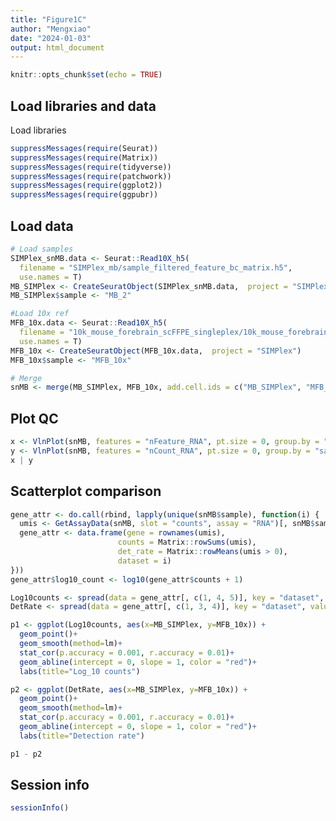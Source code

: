 ```yaml
---
title: "Figure1C"
author: "Mengxiao"
date: "2024-01-03"
output: html_document
---
```


```r
knitr::opts_chunk$set(echo = TRUE)
```

## Load libraries and data

Load libraries

```r
suppressMessages(require(Seurat))
suppressMessages(require(Matrix))
suppressMessages(require(tidyverse))
suppressMessages(require(patchwork))
suppressMessages(require(ggplot2))
suppressMessages(require(ggpubr))
```

## Load data

```r
# Load samples
SIMPlex_snMB.data <- Seurat::Read10X_h5(
  filename = "SIMPlex_mb/sample_filtered_feature_bc_matrix.h5",
  use.names = T)
MB_SIMPlex <- CreateSeuratObject(SIMPlex_snMB.data,  project = "SIMPlex")
MB_SIMPlex$sample <- "MB_2"

#Load 10x ref
MFB_10x.data <- Seurat::Read10X_h5(
  filename = "10k_mouse_forebrain_scFFPE_singleplex/10k_mouse_forebrain_scFFPE_singleplex_count_sample_filtered_feature_bc_matrix.h5",
  use.names = T)
MFB_10x <- CreateSeuratObject(MFB_10x.data,  project = "SIMPlex")
MFB_10x$sample <- "MFB_10x"

# Merge
snMB <- merge(MB_SIMPlex, MFB_10x, add.cell.ids = c("MB_SIMPlex", "MFB_10x"), project = "multi_mod")
```

## Plot QC

```r
x <- VlnPlot(snMB, features = "nFeature_RNA", pt.size = 0, group.by = "sample") + NoLegend()
y <- VlnPlot(snMB, features = "nCount_RNA", pt.size = 0, group.by = "sample", y.max = 100000) + NoLegend()
x | y
```

## Scatterplot comparison

```r
gene_attr <- do.call(rbind, lapply(unique(snMB$sample), function(i) {
  umis <- GetAssayData(snMB, slot = "counts", assay = "RNA")[, snMB$sample %in% i]
  gene_attr <- data.frame(gene = rownames(umis),
                        counts = Matrix::rowSums(umis), 
                        det_rate = Matrix::rowMeans(umis > 0),
                        dataset = i)
}))
gene_attr$log10_count <- log10(gene_attr$counts + 1)

Log10counts <- spread(data = gene_attr[, c(1, 4, 5)], key = "dataset", value = "log10_count")
DetRate <- spread(data = gene_attr[, c(1, 3, 4)], key = "dataset", value = "det_rate")

p1 <- ggplot(Log10counts, aes(x=MB_SIMPlex, y=MFB_10x)) + 
  geom_point()+
  geom_smooth(method=lm)+
  stat_cor(p.accuracy = 0.001, r.accuracy = 0.01)+
  geom_abline(intercept = 0, slope = 1, color = "red")+
  labs(title="Log_10 counts")

p2 <- ggplot(DetRate, aes(x=MB_SIMPlex, y=MFB_10x)) + 
  geom_point()+
  geom_smooth(method=lm)+
  stat_cor(p.accuracy = 0.001, r.accuracy = 0.01)+
  geom_abline(intercept = 0, slope = 1, color = "red")+
  labs(title="Detection rate")

p1 - p2
```

## Session info
```r
sessionInfo()
```
